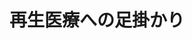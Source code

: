 ﻿---
title: "再生医療への足掛かり"
category: "生命理工学院"
vol: 86
interviewee: "粂・白木"
url: "http://www.stem.bio.titech.ac.jp/"
tags: ["再生医療","細胞","医療","再生","分化"]
pdf: "86-1-kume.pdf"
career: ""
pdfurl: "86-1-kume/86-1-kume.pdf"
preface: "粂・白木では再生医療で用いることができる細胞を作る研究を行なっている。再生医療は期待が大きい反面、まだ研究されるべきことが数多く残っている。目標とする細胞を作るためには、細胞が特定の機能をもつようになる分化についての研究が欠かせない。本稿では糖尿病に深く関係する細胞を作るために、どのような研究が行われているのかを紹介する。"
---
